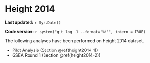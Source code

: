 # Height 2014

**Last updated:** `r Sys.Date()`

**Code version:** `r system("git log -1 --format='%H'", intern = TRUE)`

The following analyses have been performed on Height 2014 dataset.

- Pilot Analysis (Section \@ref(height2014-1))
- GSEA Round 1 (Section \@ref(height2014-2))

